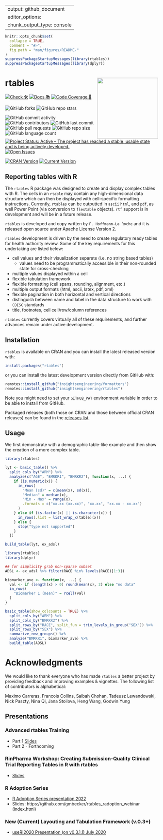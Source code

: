 
---
output: github_document
editor_options: 
  chunk_output_type: console
---

<!-- README.md is generated from README.Rmd. Please edit that file -->

```r
knitr::opts_chunk$set(
  collapse = TRUE,
  comment = "#>",
  fig.path = "man/figures/README-"
)
suppressPackageStartupMessages(library(rtables))
suppressPackageStartupMessages(library(dplyr))
```

# rtables <a href='https://github.com/insightsengineering/rtables'><img src="man/figures/logo.png" align="right" height="200" width="200"/></a>

<!-- start badges -->
[![Check 🛠](https://github.com/insightsengineering/rtables/actions/workflows/check.yaml/badge.svg)](https://github.com/insightsengineering/rtables/actions/workflows/check.yaml)
[![Docs 📚](https://github.com/insightsengineering/rtables/actions/workflows/docs.yaml/badge.svg)](https://insightsengineering.github.io/rtables/)
[![Code Coverage 📔](https://raw.githubusercontent.com/insightsengineering/rtables/_xml_coverage_reports/data/main/badge.svg)](https://raw.githubusercontent.com/insightsengineering/rtables/_xml_coverage_reports/data/main/coverage.xml)

![GitHub forks](https://img.shields.io/github/forks/insightsengineering/rtables?style=social)
![GitHub repo stars](https://img.shields.io/github/stars/insightsengineering/rtables?style=social)

![GitHub commit activity](https://img.shields.io/github/commit-activity/m/insightsengineering/rtables)
![GitHub contributors](https://img.shields.io/github/contributors/insightsengineering/rtables)
![GitHub last commit](https://img.shields.io/github/last-commit/insightsengineering/rtables)
![GitHub pull requests](https://img.shields.io/github/issues-pr/insightsengineering/rtables)
![GitHub repo size](https://img.shields.io/github/repo-size/insightsengineering/rtables)
![GitHub language count](https://img.shields.io/github/languages/count/insightsengineering/rtables)
[![Project Status: Active – The project has reached a stable, usable state and is being actively developed.](https://www.repostatus.org/badges/latest/active.svg)](https://www.repostatus.org/#active)
[![Open Issues](https://img.shields.io/github/issues-raw/insightsengineering/rtables?color=red\&label=open%20issues)](https://github.com/insightsengineering/rtables/issues?q=is%3Aissue+is%3Aopen+sort%3Aupdated-desc)

[![CRAN Version](https://www.r-pkg.org/badges/version/rtables)](https://CRAN.R-project.org/package=rtables)
[![Current Version](https://img.shields.io/github/r-package/v/insightsengineering/rtables/main?color=purple\&label=Development%20Version)](https://github.com/insightsengineering/rtables/tree/main)
<!-- end badges -->

## Reporting tables with R

The `rtables` R package was designed to create and display complex tables with R. The cells in an `rtable` may contain
any high-dimensional data structure which can then be displayed with cell-specific formatting instructions. Currently,
`rtables` can be outputted in `ascii` `html`, and `pdf`, as well Power Point (via conversion to `flextable` objects). `rtf` support is in development and will be in a future release.

`rtables` is developed and copy written by `F. Hoffmann-La Roche` and it is released open source under Apache
License Version 2. 

`rtables` development is driven by the need to create regulatory ready tables for health authority review. Some of the key requirements for this undertaking are listed below:

* cell values and their visualization separate (i.e. no string based tables)
  - values need to be programmatically accessible in their non-rounded state for cross-checking
* multiple values displayed within a cell
* flexible tabulation framework
* flexible formatting (cell spans, rounding, alignment, etc.)
* multiple output formats (html, ascii, latex, pdf, xml)
* flexible pagination in both horizontal and vertical directions
* distinguish between name and label in the data structure to work with `CDISC` standards
* title, footnotes, cell cell/row/column references

`rtables` currently covers virtually all of these requirements, and further advances remain under active development.


## Installation

`rtables` is available on CRAN and you can install the latest released version with:

```r
install.packages("rtables")
```

or you can install the latest development version directly from GitHub with:

```r
remotes::install_github("insightsengineering/formatters")
remotes::install_github("insightsengineering/rtables")
```

Note you might need to set your `GITHUB_PAT` environment variable in order to be able to install from GitHub.

Packaged releases (both those on CRAN and those between official CRAN releases) can be
found in the [releases list](https://github.com/insightsengineering/rtables/releases).

## Usage

We first demonstrate with a demographic table-like example and then show the creation of a more complex table.


```r
library(rtables)

lyt <- basic_table() %>%
  split_cols_by("ARM") %>%
  analyze(c("AGE", "BMRKR1", "BMRKR2"), function(x, ...) {
    if (is.numeric(x)) {
      in_rows(
        "Mean (sd)" = c(mean(x), sd(x)),
        "Median" = median(x),
        "Min - Max" = range(x),
        .formats = c("xx.xx (xx.xx)", "xx.xx", "xx.xx - xx.xx")
      )
    } else if (is.factor(x) || is.character(x)) {
      in_rows(.list = list_wrap_x(table)(x))
    } else {
      stop("type not supported")
    }
  })

build_table(lyt, ex_adsl)
```


```r
library(rtables)
library(dplyr)

## for simplicity grab non-sparse subset
ADSL <- ex_adsl %>% filter(RACE %in% levels(RACE)[1:3])

biomarker_ave <- function(x, ...) {
  val <- if (length(x) > 0) round(mean(x), 2) else "no data"
  in_rows(
    "Biomarker 1 (mean)" = rcell(val)
  )
}

basic_table(show_colcounts = TRUE) %>%
  split_cols_by("ARM") %>%
  split_cols_by("BMRKR2") %>%
  split_rows_by("RACE", split_fun = trim_levels_in_group("SEX")) %>%
  split_rows_by("SEX") %>%
  summarize_row_groups() %>%
  analyze("BMRKR1", biomarker_ave) %>%
  build_table(ADSL)
```


# Acknowledgments

We would like to thank everyone who has made `rtables` a better project by providing feedback and improving examples & vignettes. The following list of contributors is alphabetical:

Maximo Carreras, Francois Collins, Saibah Chohan, Tadeusz Lewandowski, Nick Paszty, Nina Qi, Jana Stoilova, Heng Wang, Godwin Yung

## Presentations
### Advanced rtables Training
* Part 1 [Slides](https://docs.google.com/presentation/d/1ygQE9UaoXY6C_FiQLkiYtXB_OnkVbXvsMIY6_MQPbx0/edit?usp=sharing)
* Part 2 - Forthcoming

### RinPharma Workshop: Creating Submission-Quality Clinical Trial Reporting Tables in R with rtables 
* [Slides](https://docs.google.com/presentation/d/1t0098eh1b8_FaFfRoD7jhP1nxhLmjrJeD5X5MkmKC48)

### R Adoption Series

* [R Adoption Series presentation 2022](https://www.youtube.com/watch?v=1i6vOId2h4A)
* Slides: https://github.com/gmbecker/rtables_radoption_webinar (index.html)

### New (Current) Layouting and Tabulation Framework (v.0.3+)

* [useR!2020 Presentation (on v0.3.1.1) July 2020](https://www.youtube.com/watch?v=CBQzZ8ZhXLA)

